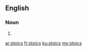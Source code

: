 {{also|Stoics}}
==English==

===Noun===
{{head|en|noun plural form}}

# {{plural of|stoic|lang=en}}

[[ar:stoics]]
[[fr:stoics]]
[[ku:stoics]]
[[my:stoics]]